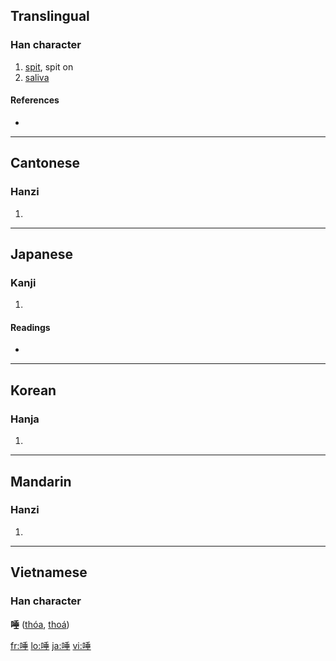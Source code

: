 ==Translingual==

===Han character===
{{Han char|rn=30|rad=口|as=08|sn=11|four=6201<sub>4</sub>|canj=口竹十一 (RHJM)}}

# [[spit]], spit on
# [[saliva]]

====References====
* {{Han ref|kx=0194.140|dkj=03785|dj=0414.200|hdz=10641.140|uh=553E|ud=21822|bh=B3E8|bd=46056}}

----

==Cantonese==

===Hanzi===
{{yue-hanzi|jyut=|y=teu3, to3 tou3}}

# {{defn|Cantonese|sort=口08}}

----

==Japanese==

===Kanji===
{{ja-kanji|grade=|rs=口08}}

# {{defn|Japanese}}

====Readings====
* {{ja-readings|on=[[だ]] (da)|kun=[[つば]] (tsuba)}}

----

==Korean==

===Hanja===
{{ko-hanja|hangeul=타|rv=ta|mr=t'a}}

# {{defn|Korean|sort=口08}}

----

==Mandarin==

===Hanzi===
{{cmn-hanzi|pin=[[tuò]] ([[tuo4]])|wg=t'o<sup>4</sup>}}

# {{defn|Mandarin|sort=口08}}

----

==Vietnamese==
===Han character===
'''唾''' ([[thóa]], [[thoá]])<!--not sure on which vowel the accent should appear-->

[[fr:唾]]
[[lo:唾]]
[[ja:唾]]
[[vi:唾]]
